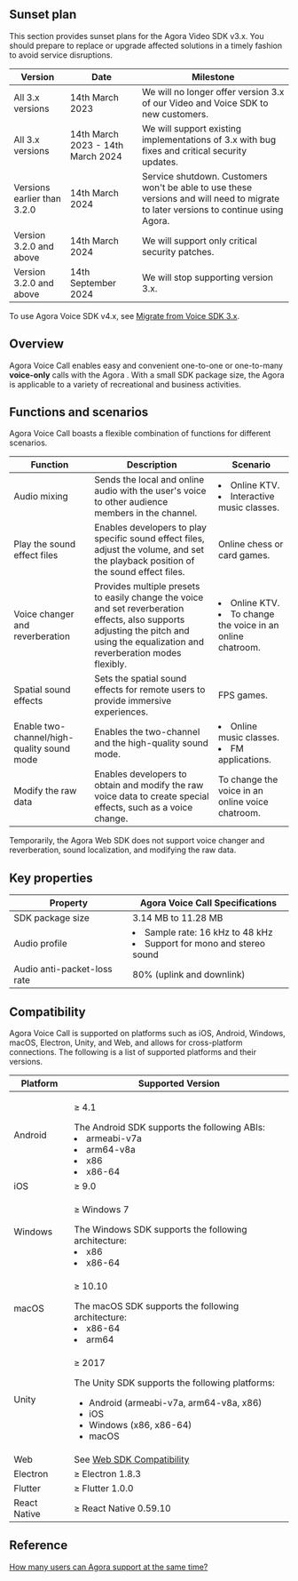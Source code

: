 
## Sunset plan

This section provides sunset plans for the Agora Video SDK v3.x. You should prepare to replace or upgrade affected
solutions in a timely fashion to avoid service disruptions.

<PlatformWrapper notAllowed="web">

|Version                     | Date                              | Milestone                                                                                                                          |
|----------------------------|-----------------------------------| -----------------------------------------------------------------------------------------------------------------------------------|
|All 3.x versions            | 14th March 2023                   | We will no longer offer version 3.x of our Video and Voice SDK to new customers.                                                   |
|All 3.x versions            | 14th March 2023 - 14th March 2024 | We will support existing implementations of 3.x with bug fixes and critical security updates.                                      |
|Versions earlier than 3.2.0 | 14th March 2024                   | Service shutdown. Customers won't be able to use these versions and will need to migrate to later versions to continue using Agora.|
|Version 3.2.0 and above     | 14th March 2024                   | We will support only critical security patches.                                                                                    |
|Version 3.2.0 and above     | 14th September 2024               | We will stop supporting version 3.x.                                                                                               |

</PlatformWrapper>

To use Agora Voice SDK v4.x, see [Migrate from Voice SDK 3.x](/en/voice-calling/develop/migration-guide).

## Overview

Agora Voice Call enables easy and convenient one-to-one or one-to-many **voice-only** calls with the Agora <Vg k="VSDK" />. With a small SDK package size, the Agora <Vg k="ASDK" /> is applicable to a variety of recreational and business activities.

## Functions and scenarios

Agora Voice Call boasts a flexible combination of functions for different scenarios.


| Function                                   | Description                                                  | Scenario                                                     |
| ------------------------------------------ | ------------------------------------------------------------ | ------------------------------------------------------------ |
| Audio mixing                               | Sends the local and online audio with the user's voice to other audience members in the channel. | <li>Online KTV.</li> <li>Interactive music classes.</li>               |
| Play the sound effect files                | Enables developers to play specific sound effect files, adjust the volume, and set the playback position of the sound effect files. | Online chess or card games.                                  |
| Voice changer and reverberation            | Provides multiple presets to easily change the voice and set reverberation effects, also supports adjusting the pitch and using the equalization and reverberation modes flexibly. | <li>Online KTV.</li><li>To change the voice in an online chatroom.</li> |
| Spatial sound effects                      | Sets the spatial sound effects for remote users to provide immersive experiences. | FPS games.                                                   |
| Enable two-channel/high-quality sound mode | Enables the two-channel and the high-quality sound mode.     | <li>Online music classes.</li><li> FM applications.</li>               |
| Modify the raw data                        | Enables developers to obtain and modify the raw voice data to create special effects, such as a voice change. | To change the voice in an online voice chatroom.             |
	
<div class="alert info">Temporarily, the Agora <Vg k="VIDEO" /> Web SDK does not support voice changer and reverberation, sound localization, and modifying the raw data. </div>

## Key properties

| Property                    | Agora Voice Call Specifications                              |
| --------------------------- | ------------------------------------------------------------ |
| SDK package size            | 3.14 MB to 11.28 MB                                           |
| Audio profile               | <li>Sample rate: 16 kHz to 48 kHz</li><li>Support for mono and stereo sound</li> |
| Audio anti-packet-loss rate | 80% (uplink and downlink)                                    |

## Compatibility

Agora Voice Call is supported on platforms such as iOS, Android, Windows, macOS, Electron, Unity, and Web, and allows for cross-platform connections. The following is a list of supported platforms and their versions.


| Platform             | Supported Version                                            |
| -------------------- | ------------------------------------------------------------ |
| Android              | <p>≥ 4.1</p>The Android SDK supports the following ABIs:<li>armeabi-v7a</li><li>arm64-v8a</li><li>x86</li><li>x86-64</li> |
| iOS                  | ≥ 9.0                                                       |
| Windows              | <p>≥ Windows 7</p>The Windows SDK supports the following architecture:<li>x86</li><li>x86-64  </li>                                                    |
| macOS                | <p>≥ 10.10</p>The macOS SDK supports the following architecture:<li>x86-64</li><li>arm64   </li>                                                     |
| Unity                | <p>≥ 2017</p><p>The Unity SDK supports the following platforms:</p><ul><li>Android (armeabi-v7a, arm64-v8a, x86)</li><li>iOS</li><li>Windows (x86, x86-64)</li><li>macOS     </li></ul>                                                   |
| Web                  | See [Web SDK Compatibility](https://docs.agora.io/en/help/general-product-inquiry/browser_support) |
|Electron |≥ Electron 1.8.3|
|Flutter  |≥ Flutter 1.0.0 |
|React Native |≥ React Native 0.59.10|
	

## Reference

[How many users can Agora <Vg k="VSDK" /> support at the same time?](https://docs.agora.io/en/help/general-product-inquiry/capacity)
